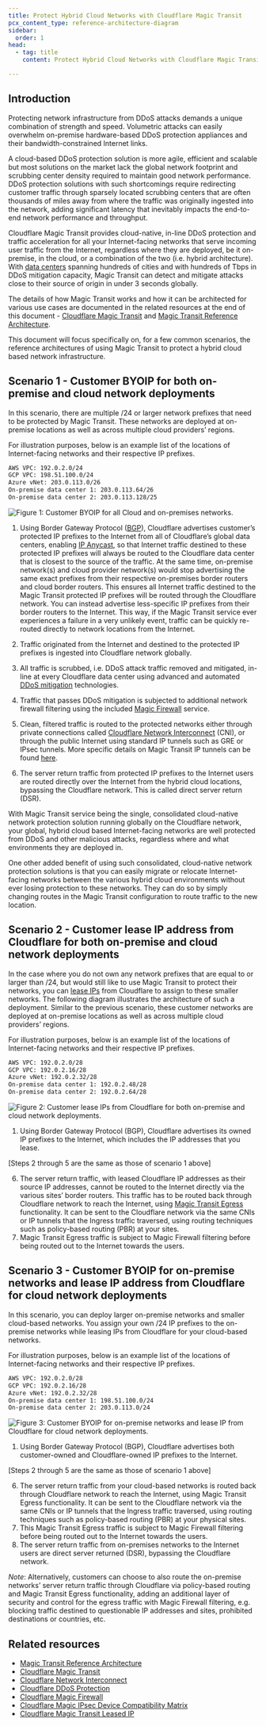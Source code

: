 ```yaml
---
title: Protect Hybrid Cloud Networks with Cloudflare Magic Transit
pcx_content_type: reference-architecture-diagram
sidebar:
  order: 1
head:
  - tag: title
    content: Protect Hybrid Cloud Networks with Cloudflare Magic Transit

---
```


## Introduction

Protecting network infrastructure from DDoS attacks demands a unique combination of strength and speed. Volumetric attacks can easily overwhelm on-premise hardware-based DDoS protection appliances and their bandwidth-constrained Internet links.

A cloud-based DDoS protection solution is more agile, efficient and scalable but most solutions on the market lack the global network footprint and scrubbing center density required to maintain good network performance. DDoS protection solutions with such shortcomings require redirecting customer traffic through sparsely located scrubbing centers that are often thousands of miles away from where the traffic was originally ingested into the network, adding significant latency that inevitably impacts the end-to-end network performance and throughput.

Cloudflare Magic Transit provides cloud-native, in-line DDoS protection and traffic acceleration for all your Internet-facing networks that serve incoming user traffic from the Internet, regardless where they are deployed, be it on-premise, in the cloud, or a combination of the two (i.e. hybrid architecture). With [data centers](https://www.cloudflare.com/network/) spanning hundreds of cities and with hundreds of Tbps in DDoS mitigation capacity, Magic Transit can detect and mitigate attacks close to their source of origin in under 3 seconds globally.

The details of how Magic Transit works and how it can be architected for various use cases are documented in the related resources at the end of this document - [Cloudflare Magic Transit](/magic-transit/) and [Magic Transit Reference Architecture](/reference-architecture/architectures/magic-transit/).

This document will focus specifically on, for a few common scenarios, the reference architectures of using Magic Transit to protect a hybrid cloud based network infrastructure.

## Scenario 1 - Customer BYOIP for both on-premise and cloud network deployments

In this scenario, there are multiple /24 or larger network prefixes that need to be protected by Magic Transit. These networks are deployed at on-premise locations as well as across multiple cloud providers’ regions.

For illustration purposes, below is an example list of the locations of Internet-facing networks and their respective IP prefixes.

```txt
AWS VPC: 192.0.2.0/24
GCP VPC: 198.51.100.0/24
Azure vNet: 203.0.113.0/26
On-premise data center 1: 203.0.113.64/26
On-premise data center 2: 203.0.113.128/25
```

![Figure 1: Customer BYOIP for all Cloud and on-premises networks.](~/assets/images/reference-architecture/protect-hybrid-cloud-networks-with-cloudflare-magic-transit/figure-1.svg "Figure 1: Customer BYOIP for all Cloud and on-premises networks.")

1. Using Border Gateway Protocol ([BGP](https://www.cloudflare.com/learning/security/glossary/what-is-bgp/)), Cloudflare advertises customer’s protected IP prefixes to the Internet from all of Cloudflare’s global data centers, enabling [IP Anycast](https://www.cloudflare.com/learning/cdn/glossary/anycast-network/), so that Internet traffic destined to these protected IP prefixes will always be routed to the Cloudflare data center that is closest to the source of the traffic.
At the same time, on-premise network(s) and cloud provider network(s) would stop advertising the same exact prefixes from their respective on-premises border routers and cloud border routers. This ensures all Internet traffic destined to the Magic Transit protected IP prefixes will be routed through the Cloudflare network.
You can instead advertise less-specific IP prefixes from their border routers to the Internet. This way, if the Magic Transit service ever experiences a failure in a very unlikely event, traffic can be quickly re-routed directly to network locations from the Internet.

2. Traffic originated from the Internet and destined to the protected IP prefixes is ingested into Cloudflare network globally.
3. All traffic is scrubbed, i.e. DDoS attack traffic removed and mitigated, in-line at every Cloudflare data center using advanced and automated [DDoS mitigation](/ddos-protection/) technologies.
4. Traffic that passes DDoS mitigation is subjected to additional network firewall filtering using the included [Magic Firewall](/magic-firewall/) service.
5. Clean, filtered traffic is routed to the protected networks either through private connections called [Cloudflare Network Interconnect](/network-interconnect/) (CNI), or through the public Internet using standard IP tunnels such as GRE or IPsec tunnels. More specific details on Magic Transit IP tunnels can be found [here](/magic-transit/about/tunnels-and-encapsulation).
6. The server return traffic from protected IP prefixes to the Internet users are routed directly over the Internet from the hybrid cloud locations, bypassing the Cloudflare network. This is called direct server return (DSR).

With Magic Transit service being the single, consolidated cloud-native network protection solution running globally on the Cloudflare network, your global, hybrid cloud based Internet-facing networks are well protected from DDoS and other malicious attacks, regardless where and what environments they are deployed in.

One other added benefit of using such consolidated, cloud-native network protection solutions is that you can easily migrate or relocate Internet-facing networks between the various hybrid cloud environments without ever losing protection to these networks. They can do so by simply changing routes in the Magic Transit configuration to route traffic to the new location.

## Scenario 2 - Customer lease IP address from Cloudflare for both on-premise and cloud network deployments
In the case where you do not own any network prefixes that are equal to or larger than /24, but would still like to use Magic Transit to protect their networks, you can [lease IPs](/magic-transit/cloudflare-ips/) from Cloudflare to assign to these smaller networks. The following diagram illustrates the architecture of such a deployment. Similar to the previous scenario, these customer networks are deployed at on-premise locations as well as across multiple cloud providers’ regions.

For illustration purposes, below is an example list of the locations of Internet-facing networks and their respective IP prefixes.

```txt
AWS VPC: 192.0.2.0/28
GCP VPC: 192.0.2.16/28
Azure vNet: 192.0.2.32/28
On-premise data center 1: 192.0.2.48/28
On-premise data center 2: 192.0.2.64/28
```

![Figure 2: Customer lease IPs from Cloudflare for both on-premise and cloud network deployments.](~/assets/images/reference-architecture/protect-hybrid-cloud-networks-with-cloudflare-magic-transit/figure-2.svg "Figure 2: Customer lease IPs from Cloudflare for both on-premise and cloud network deployments.")

1. Using Border Gateway Protocol (BGP), Cloudflare advertises its owned IP prefixes to the Internet, which includes the IP addresses that you lease.

[Steps 2 through 5 are the same as those of scenario 1 above]

6. The server return traffic, with leased Cloudflare IP addresses as their source IP addresses, cannot be routed to the Internet directly via the various sites’ border routers. This traffic has to be routed back through Cloudflare network to reach the Internet, using [Magic Transit Egress](/magic-transit/reference/egress/) functionality. It can be sent to the Cloudflare network via the same CNIs or IP tunnels that the Ingress traffic traversed, using routing techniques such as policy-based routing (PBR) at your sites.
7. Magic Transit Egress traffic is subject to Magic Firewall filtering before being routed out to the Internet towards the users.

## Scenario 3 - Customer BYOIP for on-premise networks and lease IP address from Cloudflare for cloud network deployments
In this scenario, you can deploy larger on-premise networks and smaller cloud-based networks. You assign your own /24 IP prefixes to the on-premise networks while leasing IPs from Cloudflare for your cloud-based networks.

For illustration purposes, below is an example list of the locations of Internet-facing networks and their respective IP prefixes.

```txt
AWS VPC: 192.0.2.0/28
GCP VPC: 192.0.2.16/28
Azure vNet: 192.0.2.32/28
On-premise data center 1: 198.51.100.0/24
On-premise data center 2: 203.0.113.0/24
```

![Figure 3: Customer BYOIP for on-premise networks and lease IP from Cloudflare for cloud network deployments.](~/assets/images/reference-architecture/protect-hybrid-cloud-networks-with-cloudflare-magic-transit/figure-3.svg "Figure 3: Customer BYOIP for on-premise networks and lease IP from Cloudflare for cloud network deployments.")

1. Using Border Gateway Protocol (BGP), Cloudflare advertises both customer-owned and Cloudflare-owned IP prefixes to the Internet.

[Steps 2 through 5 are the same as those of scenario 1 above]

6. The server return traffic from your cloud-based networks is routed back through Cloudflare network to reach the Internet, using Magic Transit Egress functionality. It can be sent to the Cloudflare network via the same CNIs or IP tunnels that the Ingress traffic traversed, using routing techniques such as policy-based routing (PBR) at your physical sites.
7. This Magic Transit Egress traffic is subject to Magic Firewall filtering before being routed out to the Internet towards the users.
8. The server return traffic from on-premises networks to the Internet users are direct server returned (DSR), bypassing the Cloudflare network.

*Note*: Alternatively, customers can choose to also route the on-premise networks’ server return traffic through Cloudflare via policy-based routing and Magic Transit Egress functionality, adding an additional layer of security and control for the egress traffic with Magic Firewall filtering, e.g. blocking traffic destined to questionable IP addresses and sites, prohibited destinations or countries, etc.

## Related resources
* [Magic Transit Reference Architecture](/reference-architecture/architectures/magic-transit/)
* [Cloudflare Magic Transit](/magic-transit/)
* [Cloudflare Network Interconnect](/network-interconnect/)
* [Cloudflare DDoS Protection](/ddos-protection/)
* [Cloudflare Magic Firewall](/magic-firewall/)
* [Cloudflare Magic IPsec Device Compatibility Matrix](/magic-wan/reference/device-compatibility/)
* [Cloudflare Magic Transit Leased IP](/magic-transit/cloudflare-ips/)

